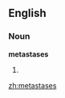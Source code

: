 ==English==
===Noun===
'''metastases'''

#{{medicine}} {{plural of|[[metastasis]]}}

[[zh:metastases]]
